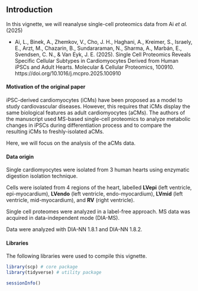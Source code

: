 ## Introduction

In this vignette, we will reanalyse single-cell proteomics data from Ai *et al.* (2025)

* Ai, L., Binek, A., Zhemkov, V., Cho, J. H., Haghani, A., Kreimer, S., Israely, E., Arzt, M., Chazarin, B., Sundararaman, N., Sharma, A., Marbán, E., Svendsen, C. N., & Van Eyk, J. E. (2025). Single Cell Proteomics Reveals Specific Cellular Subtypes in Cardiomyocytes Derived from Human iPSCs and Adult Hearts. Molecular & Cellular Proteomics, 100910. https://doi.org/10.1016/j.mcpro.2025.100910


#### Motivation of the original paper
iPSC-derived cardiomyocytes (iCMs) have been proposed as a model to study cardiovascular diseases. However, this requires that iCMs display the same biological features as adult cardiomyocytes (aCMs). The authors of the manuscript used MS-based single-cell proteomics to analyze metabolic changes in iPSCs during differentiation process and to compare the resulting iCMs to freshly-isolated aCMs.

Here, we will focus on the analysis of the aCMs data.


#### Data origin
Single cardiomyocytes were isolated from 3 human hearts using enzymatic digestion isolation technique.

Cells were isolated from 4 regions of the heart, labelled **LVepi** (left ventricle, epi-myocardium), **LVendo** (left ventricle, endo-myocardium), **LVmid** (left ventricle, mid-myocardium), and **RV** (right ventricle).

Single cell proteomes were analyzed in a label-free approach. MS data was acquired in data-independent mode (DIA-MS).

Data were analyzed with DIA-NN 1.8.1 and DIA-NN 1.8.2.

#### Libraries
The following libraries were used to compile this vignette.
```r
library(scp) # core package
library(tidyverse) # utility package
```

```r
sessionInfo()
```
